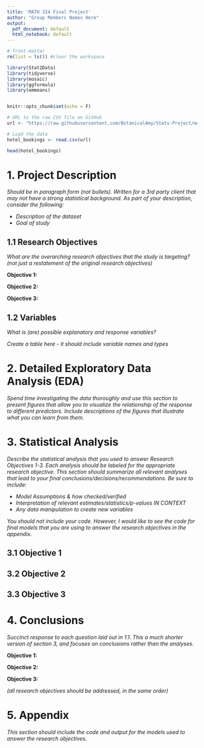 ```yaml
---
title: 'MATH 324 Final Project'
author: "Group Members Names Here"
output:
  pdf_document: default
  html_notebook: default
---
```


  
```r
# front-matter
rm(list = ls()) #clear the workspace

library(Stat2Data)
library(tidyverse)
library(mosaic)
library(ggformula)
library(emmeans)


knitr::opts_chunk$set(echo = F)

# URL to the raw CSV file on GitHub
url <- "https://raw.githubusercontent.com/BotanicalAmy/Stats-Project/main/finalproject_hotelbooking.csv"

# Load the data
hotel_bookings <- read.csv(url)

```

```r

head(hotel_bookings)

```

# 1. Project Description

*Should be in paragraph form (not bullets).  Written for a 3rd party client that may not have a strong statistical background. As part of your description, consider the following:*

- *Description of the dataset*
- *Goal of study*

## 1.1 Research Objectives


*What are the overarching research objectives that the study is targeting? (not just a restatement of the original research objectives)*

**Objective 1:**  

**Objective 2:**

**Objective 3:**


## 1.2 Variables

*What is (are) possible explanatory and response variables?*

*Create a table here - it should include variable names and types*

#  2. Detailed Exploratory Data Analysis (EDA)

*Spend time investigating the data thoroughly and use this section to present figures that allow you to visualize the relationship of the response to different predictors.  Include descriptions of the figures that illustrate what you can learn from them.*


# 3. Statistical Analysis 

*Describe the statistical analysis that you used to answer Research Objectives 1-3. Each analysis should be labeled for the appropriate research objective. This section should summarize all relevant analyses that lead to your final conclusions/decisions/recommendations. Be sure to include:*

- *Model Assumptions & how checked/verified*
- *Interpretation of relevant estimates/statistics/p-values IN CONTEXT*
- *Any data manipulation to create new variables* 

*You should not include your code. However, I would like to see the code for final models that you are using to answer the research objectives in the appendix.* 

## 3.1 Objective 1

## 3.2 Objective 2

## 3.3 Objective 3

# 4. Conclusions 

*Succinct response to each question laid out in 1.1.  This a much shorter version of section 3, and focuses on conclusions rather than the analyses.*

**Objective 1:**  

**Objective 2:**

**Objective 3:**

*(all research objectives should be addressed, in the same order)*

# 5. Appendix 

*This section should include the code and output for the models used to answer the research objectives.*
